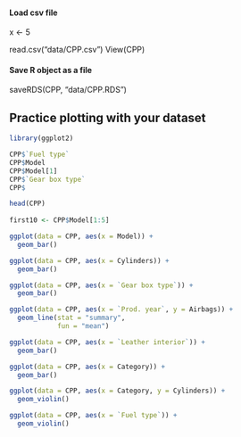 #### Load csv file ####
x <- 5

read.csv("data/CPP.csv")
View(CPP)

#### Save R object as a file ####
saveRDS(CPP, "data/CPP.RDS")

## Practice plotting with your dataset
```r
library(ggplot2)

CPP$`Fuel type`
CPP$Model
CPP$Model[1]
CPP$`Gear box type`
CPP$

head(CPP)
 
first10 <- CPP$Model[1:5]

ggplot(data = CPP, aes(x = Model)) +
  geom_bar()

ggplot(data = CPP, aes(x = Cylinders)) +
  geom_bar()

ggplot(data = CPP, aes(x = `Gear box type`)) +
  geom_bar()

ggplot(data = CPP, aes(x = `Prod. year`, y = Airbags)) +
  geom_line(stat = "summary",
            fun = "mean")

ggplot(data = CPP, aes(x = `Leather interior`)) +
  geom_bar()

ggplot(data = CPP, aes(x = Category)) +
  geom_bar()

ggplot(data = CPP, aes(x = Category, y = Cylinders)) +
  geom_violin()

ggplot(data = CPP, aes(x = `Fuel type`)) +
  geom_violin()

```